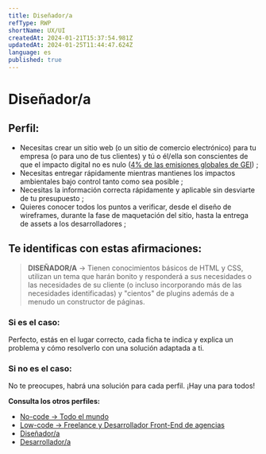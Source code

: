 ```yaml
---
title: Diseñador/a
refType: RWP
shortName: UX/UI
createdAt: 2024-01-21T15:37:54.981Z
updatedAt: 2024-01-25T11:44:47.624Z
language: es
published: true
---
```


# Diseñador/a

## Perfil:

- Necesitas crear un sitio web (o un sitio de comercio electrónico) para tu empresa (o para uno de tus clientes) y tú o él/ella son conscientes de que el impacto digital no es nulo ([4% de las emisiones globales de GEI](https://www.greenit.fr/etude-empreinte-environnementale-du-numerique-mondial/)) ;
- Necesitas entregar rápidamente mientras mantienes los impactos ambientales bajo control tanto como sea posible ;
- Necesitas la información correcta rápidamente y aplicable sin desviarte de tu presupuesto ;
- Quieres conocer todos los puntos a verificar, desde el diseño de wireframes, durante la fase de maquetación del sitio, hasta la entrega de assets a los desarrolladores ;

## Te identificas con estas afirmaciones:

> **DISEÑADOR/A** → Tienen conocimientos básicos de HTML y CSS, utilizan un tema que harán bonito y responderá a sus necesidades o las necesidades de su cliente (o incluso incorporando más de las necesidades identificadas) y "cientos" de plugins además de a menudo un constructor de páginas.

### Si es el caso:

Perfecto, estás en el lugar correcto, cada ficha te indica y explica un problema y cómo resolverlo con una solución adaptada a ti.

### Si no es el caso:

No te preocupes, habrá una solución para cada perfil. ¡Hay una para todos!

**Consulta los otros perfiles:**

- [No-code → Todo el mundo](./no-code-todo-el-mundo)
- [Low-code → Freelance y Desarrollador Front-End de agencias](./low-code-freelance-desarrollador-front-end-agencia)
- [Diseñador/a](./disenador)
- [Desarrollador/a](./desarrollador)

